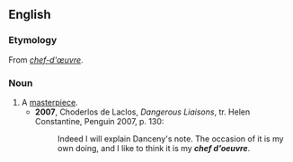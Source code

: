 ==English==

===Etymology===
From {{etyl|fr}} ''[[chef-d'œuvre]]''.

===Noun===
{{en-noun|chefs d'oeuvre}}

# A [[masterpiece]].
#* '''2007''', Choderlos de Laclos, ''Dangerous Liaisons'', tr. Helen Constantine, Penguin 2007, p. 130:
#*: Indeed I will explain Danceny's note.  The occasion of it is my own doing, and I like to think it is my '''''chef d'oeuvre'''''.